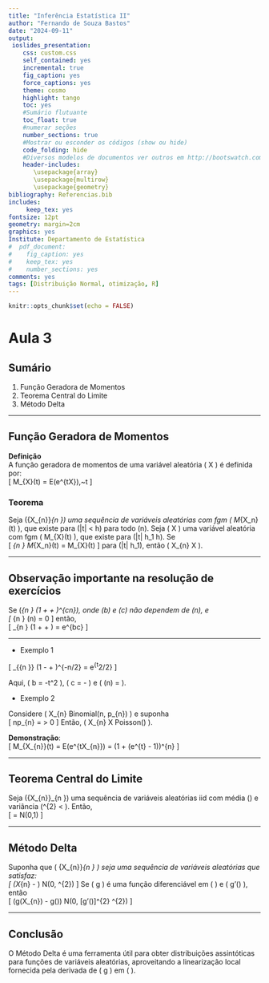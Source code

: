 ```yaml
---
title: "Inferência Estatística II"
author: "Fernando de Souza Bastos"
date: "2024-09-11"
output: 
 ioslides_presentation:
    css: custom.css
    self_contained: yes
    incremental: true
    fig_caption: yes
    force_captions: yes
    theme: cosmo
    highlight: tango
    toc: yes
    #Sumário flutuante
    toc_float: true
    #numerar seções
    number_sections: true
    #Mostrar ou esconder os códigos (show ou hide)
    code_folding: hide
    #Diversos modelos de documentos ver outros em http://bootswatch.com/
    header-includes:
       \usepackage{array}
       \usepackage{multirow}
       \usepackage{geometry}
bibliography: Referencias.bib  
includes:
     keep_tex: yes
fontsize: 12pt
geometry: margin=2cm
graphics: yes
Institute: Departamento de Estatística
#  pdf_document:
#    fig_caption: yes
#    keep_tex: yes
#    number_sections: yes
comments: yes
tags: [Distribuição Normal, otimização, R]
---
```


```r
knitr::opts_chunk$set(echo = FALSE)
```

# Aula 3

## Sumário

1. Função Geradora de Momentos
2. Teorema Central do Limite
3. Método Delta

---

## Função Geradora de Momentos

**Definição**  
A função geradora de momentos de uma variável aleatória \( X \) é definida por:  
\[
M_{X}(t) = E(e^{tX}),~t \in \mathbb{R}
\]


### Teorema

Seja \(\{X_{n}\}_{n \geq 1}\) uma sequência de variáveis aleatórias com fgm \( M_{X_n}(t) \), que existe para \(|t| < h\) para todo \(n\). Seja \( X \) uma variável aleatória com fgm \( M_{X}(t) \), que existe para \(|t| \leq h_1 \leq h\). Se  
\[
\lim_{n \to \infty} M_{X_n}(t) = M_{X}(t)
\]
para \(|t| \leq h_1\), então \( X_{n} \overset{D}{\rightarrow} X \).

---

## Observação importante na resolução de exercícios

Se \(\lim_{n \to \infty} \left(1 + \frac{b}{n} + \frac{\psi(n)}{n}\right)^{cn}\), onde \(b\) e \(c\) não dependem de \(n\), e  
\[
\lim_{n \to \infty} \psi(n) = 0
\]
então,  
\[
\lim_{n \to \infty} \left(1 + \frac{b}{n} + \frac{\psi(n)}{cn}\right) = e^{bc}
\]

---

* Exemplo 1

\[
\lim_{{n \to \infty}} \left(1 - \frac{{t^2}}{{n}} + \frac{{t^2}}{{n^{3/2}}}\right)^{-n/2} = e^{t^2/2}
\]

Aqui, \( b = -t^2 \), \( c = -\frac{1}{2} \) e \( \psi(n) = \frac{{t^2}}{{\sqrt{n}}} \).


* Exemplo 2

Considere \( X_{n} \sim Binomial(n, p_{n}) \) e suponha  
\[
\lim np_{n} = \lambda > 0
\]
Então, \( X_{n} \overset{D}{\rightarrow} X \sim Poisson(\lambda) \).

**Demonstração**:  
\[
M_{X_{n}}(t) = E(e^{tX_{n}}) = \left(1 + \frac{\lambda}{n}(e^{t} - 1)\right)^{n} \Rightarrow \exp{\{\lambda(e^{t} - 1)\}}
\]

---

## Teorema Central do Limite

Seja \(\{X_{n}\}_{n \geq 1}\) uma sequência de variáveis aleatórias iid com média \(\mu\) e variância \(\sigma^{2} < \infty\). Então,  
\[
\frac{\sum X_{i} - n\mu}{\sqrt{n}\sigma} = \frac{\sqrt{n}(\bar{X}_{n} - \mu)}{\sigma} \overset{D}{\rightarrow} N(0,1)
\]

---

## Método Delta

Suponha que \( \{X_{n}\}_{n \geq 1} \) seja uma sequência de variáveis aleatórias que satisfaz:  
\[
\sqrt{n}(X_{n} - \theta) \overset{D}{\rightarrow} N(0, \sigma^{2})
\]
Se \( g \) é uma função diferenciável em \( \theta \) e \( g'(\theta) \neq 0 \), então  
\[
\sqrt{n}(g(X_{n}) - g(\theta)) \overset{D}{\rightarrow} N(0, [g'(\theta)]^{2} \sigma^{2})
\]

---

## Conclusão

O Método Delta é uma ferramenta útil para obter distribuições assintóticas para funções de variáveis aleatórias, aproveitando a linearização local fornecida pela derivada de \( g \) em \( \theta \).